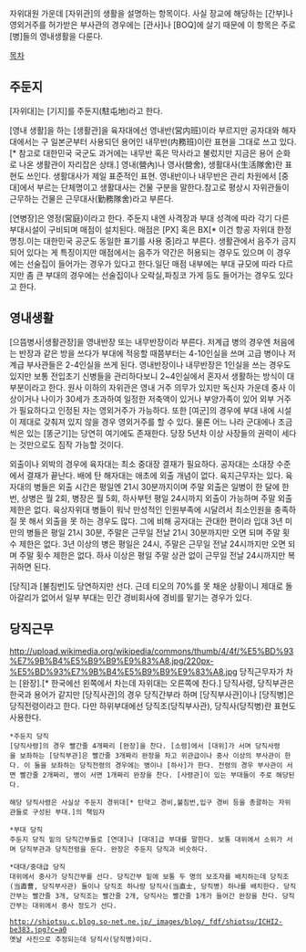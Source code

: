 자위대원 가운데 [자위관]의 생활을 설명하는 항목이다. 사실 장교에 해당하는 [간부]나 영외거주를 허가받은 부사관의 경우에는 [관사]나 [BOQ]에 살기 때문에 이 항목은 주로 [병]들의 영내생활을 다룬다.

[[목차]]
== 주둔지 ==
[자위대]는 [기지]를 주둔지(駐屯地)라고 한다.

[영내 생활]을 하는 [생활관]을 육자대에선 영내반(営内班)이라 부르지만 공자대와 해자대에서는 구 일본군부터 사용되던 용어인 내무반(内務班)이란 표현을 그대로 쓰고 있다.[* 참고로 대한민국 국군도 과거에는 내무반 혹은 막사라고 불렀지만 지금은 용어 순화로 나온 생활관이 자리잡은 상태.] 영내(營內)나 영사(營舍), 생활대사(生活隊舍)란 표현도 쓰인다. 생활대사가 제일 표준적인 표현. 영내반이나 내무반은 관리 차원에서 [중대]에서 부르는 단체명이고 생활대사는 건물 구분을 말한다.참고로 평상시 자위관들이 근무하는 건물은 근무대사(勤務隊舍)라고 부른다.

[연병장]은 영정(営庭)이라고 한다. 주둔지 내엔 사격장과 부대 성격에 따라 각기 다른 부대시설이 구비되며 매점이 설치된다. 매점은 [PX] 혹은 BX[* 이건 항공 자위대 한정 명칭.이는 대한민국 공군도 동일한 표기를 사용 중]라고 부른다. 생활관에서 음주가 금지되어 있다는 게 특징이지만 매점에서는 음주가 약간은 허용되는 경우도 있으며 이 경우에는 선술집이 들어가는 경우가 있다고 한다.일단 매점 내부에는 부대 규모에 따라 다르지만 좀 큰 부대의 경우에는 선술집이나 오락실,파칭코 가게 등도 들어가는 경우도 있다고 한다.

== 영내생활 ==
[으뜸병사|생활관장]을 영내반장 또는 내무반장이라 부른다. 저계급 병의 경우엔 처음에는 반장과 같은 방을 쓰다가 부대에 적응할 때쯤부터는 4-10인실을 쓰며 고급 병이나 저계급 부사관들은 2-4인실을 쓰게 된다. 영내반장이나 내무반장은 1인실을 쓰는 경우도 있지만 보통 전입초기 신병들을 관리하다보니 2~4인실에서 혼자서 생활하는 방식이 대부분이라고 한다. 원사 이하의 자위관은 영내 거주 의무가 있지만 독신자 가운데 중사 이상이거나 나이가 30세가 초과하여 일정한 저축액이 있거나 부양가족이 있어 외부 거주가 필요하다고 인정된 자는 영외거주가 가능하다. 또한 [여군]의 경우에 부대 내에 시설이 제대로 갖춰져 있지 않을 경우 영외거주를 할 수 있다. 물론 어느 나라 군대에나 조금씩은 있는 [똥군기]는 당연히 여기에도 존재한다. 당장 5년차 이상 사장들의 권력이 세다는 것만으로도 짐작 가능할 것이다. 

외출이나 외박의 경우에 육자대는 최소 중대장 결재가 필요하다. 공자대는 소대장 수준에서 결재가 끝난다. 배에 탄 해자대는 애초에 외출 개념이 없다. 육지근무자는 있다. 육자대의 병들은 외출 시간은 평일엔 21시 30분까지이며 주말 외출은 일병이 한 달에 한 번, 상병은 월 2회, 병장은 월 5회, 하사부턴 평일 24시까지 외출이 가능하며 주말 외출 제한은 없다. 육상자위대 병들이 워낙 만성적인 인원부족에 시달려서 최소인원을 충족하질 못 해서 외출을 못 하는 경우도 많다. 그에 비해 공자대는 관대한 편이라 입대 3년 미만의 병들은 평일 21시 30분, 주말은 근무일 전날 21시 30분까지만 오면 되며 주말 횟수 제한은 없다. 3년 이상의 병은 평일은 24시, 주말은 근무일 전날 24시까지만 오면 되며 주말 횟수 제한은 없다. 하사 이상은 평일 주말 상관 없이 근무일 전날 24시까지만 복귀하면 된다.

[당직]과 [불침번]도 당연하지만 선다. 근데 티오의 70%를 못 채운 상황이니 제대로 돌아갈리가 없어서 일부 부대는 민간 경비회사에 경비를 맡기는 경우가 있다.
== 당직근무 ==
http://upload.wikimedia.org/wikipedia/commons/thumb/4/4f/%E5%BD%93%E7%9B%B4%E5%B9%B9%E9%83%A8.jpg/220px-%E5%BD%93%E7%9B%B4%E5%B9%B9%E9%83%A8.jpg
당직근무자가 차는 [완장].[* 한국에선 왼쪽에서 차는데 자위대는 오른쪽에 찬다.] 당직사령, 당직부관은 한국과 용어가 같지만 [당직사관]의 경우 당직간부라 하며 [당직부사관]이나 [당직병]은 당직전령이라고 한다. 다만 하위부대에선 당직조(당직부사관), 당직사(당직병)란 표현도 사용한다. 

 *주둔지 당직
 [당직사령]의 경우 빨간줄 4개짜리 [완장]을 찬다. [소령]에서 [대위]가 서며 당직사령을 보좌하는 [당직부관]은 빨간줄 3개짜리 완장을 차고 위관급이나 중사 이상의 부사관이 한다. 이 둘을 보좌하는 당직전령의 경우에는 병이나 [하사]가 한다. 전령의 경우 부사관이 서면 빨간줄 2개짜리, 병이 서면 1개짜리 완장을 찬다. [사령관]이 있는 부대들이 주로 해당된다.

 해당 당직사령은 사실상 주둔지 경위대[* 탄약고 경비,불침번,입구 경비 등을 총괄하는 자위관들로 구성된 부대.]의 책임자

 *부대 당직
 주둔지 당직 밑의 당직간부들로 [연대]나 [대대]급 부대를 말한다. 보통 대위에서 소위가 서며 당직부관과 당직전령을 둔다. 완장은 주둔지 당직과 비슷하다.

 *대대/중대급 당직
 대위에서 중사가 당직간부를 선다. 당직간부 밑에 보통 두 명의 보조자를 배치하는데 당직조(当直曹, 당직부사관) 둘이나 당직조 하나랑 당직사(当直士, 당직병) 하나를 배치한다. 당직간부는 빨간줄 3개, 당직조는 빨간줄 2개, 당직사는 빨간줄 1개가 들어간 완장을 찬다. 당직간부는 대위에서 중사 정도가 선다.

 http://shiotsu.c.blog.so-net.ne.jp/_images/blog/_fdf/shiotsu/ICHI2-be383.jpg?c=a0
 옛날 사진으로 추정되는데 당직사(당직병)이다.

